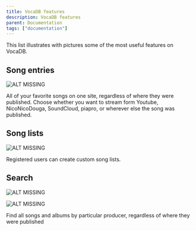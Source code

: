 ---
title: VocaDB features
description: VocaDB features
parent: Documentation
tags: ["documentation"]
---

This list illustrates with pictures some of the most useful features on VocaDB.

## Song entries
![ALT MISSING](public/images/vocadb_features/multi-source.png)

All of your favorite songs on one site, regardless of where they were published. Choose whether you want to stream form Youtube, NicoNicoDouga, SoundCloud, piapro, or wherever else the song was published.

## Song lists
![ALT MISSING](public/images/vocadb_features/songlist.png)

Registered users can create custom song lists.

## Search
![ALT MISSING](public/images/vocadb_features/songs-by-artist.png)

![ALT MISSING](public/images/vocadb_features/albums-by-artist.png)

Find all songs and albums by particular producer, regardless of where they were published